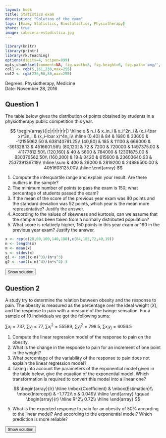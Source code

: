 ```yaml
---
layout: book
title: Statistics exam
description: "Solution of the exam"
tags: [Exam, Statistics, Biostatistics, Physiotherapy]
share: true
image: cabecera-estadistica.jpg
---
```


```r
library(knitr)
library(printr)
library(rk.Teaching)
options(digits=4, scipen=999)
opts_chunk$set(comment=NA, fig.width=8, fig.height=6, fig.path='img/', fig.align="center", dev="svg", digits=4, echo=FALSE, warning=FALSE, message=FALSE)
col1 <- rgb(5,161,230,max=255)
col2 <- rgb(238,50,36,max=255)
```

Degrees: Physiotherapy, Medicine  
Date: November 28, 2016 

## Question 1
The table below gives the distribution of points obtained by students in a physiotherapy public competition this year.

$$
\begin{array}{|c|r|r|r|r|r|}
\hline
x & n_i & x_in_i & x_i^2n_i & (x_i-\bar x)^3n_i & (x_i-\bar x)^4n_i\\
\hline
(0,40] & 84 & 1680 & 33600 & -12155062.50 & 638140781.25\\
(40,80] & 185 & 11100 & 666000 & -361328.13 & 4516601.56\\
(80,120] & 72 & 7200 & 720000 & 1497375.00 & 41177812.50\\
(120,160] & 40 & 5600 & 784000 & 12301875.00 & 830376562.50\\
(160,200] & 19 & 3420 & 615600 & 23603640.63 & 2537391367.19\\
\hline
\sum & 400 & 29000 & 2819200 & 24886500.00 & 4051603125.00\\
\hline
\end{array}
$$

1. Compute the interquartile range and explain your result. Are there outliers in the sample?
2. The minimum number of points to pass the exam is 150; what percentage of students passed the exam?
3. If the mean of the score of the previous year exam was 80 points and the standard deviation was 52 points, which year is the mean more representative? Justify the answer.
4. According to the values of skewness and kurtosis, can we assume that the sample has been taken from a normally distributed population?
5. What score is relatively higher, 150 points in this year exam or 160 in the previous year exam? Justify the answer.

```r
x <- rep(c(20,60,100,140,180),c(84,185,72,40,19))
n <- length(x)
m <- mean(x)
s <- stdev(x)
g1 <- sum((x-m)^3)/(n*s^3)
g2 <- sum((x-m)^4)/(n*s^4)-3
```

<div><button class="solution">Show solution</button></div>
<div id="solution" style="display: none">
1. $Q_1=43.48$ points, $Q_3=97.78$ points and $IQR=54.3$ points.<br/>
Fences: $F_1=-37.97$ points and $F_2=179.23$ points. Thus, there are outliers. <br/>
2. $F_{150}=0.925$, so the percentage of students that passed the exam is $7.5\%$. <br/>
3. This year: $\bar x=`r m`$ points, $s^2=`r variance(x)`$ points², $s=`r s`$ points, $cv=`r cv(x)`$. <br/>
Previous year: $\bar x=80$ points, $s=52$ points, $cv=0.65$. <br/>
As the coefficient of variation of this year is less than the one of the previous year, there is less relative spread this year and the mean is more representative. <br/>
4. $g_1=`r g1`$, so the distribution is right-skewed. $g_2=`r g2`$, so the distribution is a little bit more peaked than a bell curve (leptokurtic). As $g_1$ and $g_2$ are between -2 and 2 we can assume that the sample has been taken from a normaly distributed population. <br/>
5. This year standard score: $z(150)=1.83$.<br/>
Previous year standard score: $z(160)=1.53$.<br/>
As the standard score of 150 this year is greater than the standard score of 160 the previous year, 150 points this year is relatively higher than 160 points the previous year.
</div>

## Question 2
A study try to determine the relation between obesity and the response to pain. The obesity is measured as the percentage over the ideal weight ($X$), and the response to pain with a measure of the twinge sensation.
For a sample of 10 individuals we got the following sums:

$\sum x_i=737$, $\sum y_j=77$, $\sum x_i^2=55589$, $\sum y_j^2=799.5$, $\sum x_iy_j=6056.5$

1. Compute the linear regression model of the response to pain on the obesity.
2. What is the change in the response to pain for an increment of one point in the weight?
3. What percentage of the variability of the response to pain does not explain the linear regression model?
4. Taking into account the parameters of the exponential model given in the table below, give the equation of the exponential model.
Which transformation is required to convert this model into a linear one?

$$
\begin{array}{lr}
  \hline
  \mbox{Coefficient} & \mbox{Estimation}\\
  \mbox{Intercept} & -1.772\\
  x & 0.049\\
  \hline
\end{array}
\qquad
\begin{array}{r}
  \hline
  R^2\\
  0.72\\
  \hline
\end{array}
$$

5. What is the expected response to pain for an obesity of 50\% according to the linear model?
And according to the exponential model?
Which prediction is more reliable?

<div><button class="solution">Show solution</button></div>
<div id="solution" style="display: none">
1. Linear model of response to pain on obesity: <br/>
$\bar x=73.7$, $s_x^2=127.21$. <br/>
$\bar y=7.7$, $s_y^2=20.66$. <br/>
$s_{xy}=38.16$<br/>
Regression line of pain relief on obesity: $y=-14.41+0.3x$. <br/>
2. For each increment of one unit in the obesity the response to pain will increase 0.3 units. <br/>
3. Linear coefficient of determination: $r^2=0.554$. So, the linear model explains the 55.4% of the variability of the response to pain and it does not explain the remaining 44.6%.<br/>
4. Exponential regression model: $y=e^{-1.772+0.049x}$. To compute this model you have to apply the logarithm to the dependen variable, that is, the response to pain and then compute the regression line of the logarithm of the response to pain on obesity. <br/>
5. Prediction with the linear model: $y(50)=`r -14.41+0.3*50`$ <br/>
Prediction with the exponential model: $y(50)=`r exp(-1.772+0.049*50)`$ <br/>
The prediction with the exponential model is better as the exponential coefficient of determination is greater than the linear one. 
</div>

